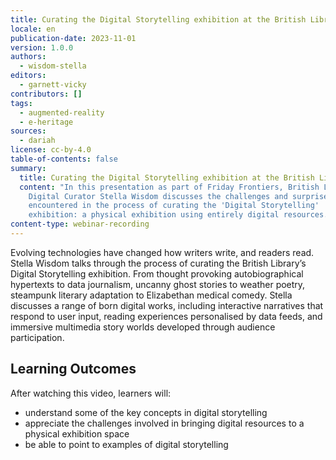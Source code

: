 ```yaml
---
title: Curating the Digital Storytelling exhibition at the British Library
locale: en
publication-date: 2023-11-01
version: 1.0.0
authors:
  - wisdom-stella
editors:
  - garnett-vicky
contributors: []
tags:
  - augmented-reality
  - e-heritage
sources:
  - dariah
license: cc-by-4.0
table-of-contents: false
summary:
  title: Curating the Digital Storytelling exhibition at the British Library
  content: "In this presentation as part of Friday Frontiers, British Library
    Digital Curator Stella Wisdom discusses the challenges and surprises
    encountered in the process of curating the 'Digital Storytelling'
    exhibition: a physical exhibition using entirely digital resources."
content-type: webinar-recording
---
```

Evolving technologies have changed how writers write, and readers read. Stella Wisdom talks through t﻿he process of curating the British Library’s Digital Storytelling exhibition. From thought provoking autobiographical hypertexts to data journalism, uncanny ghost stories to weather poetry, steampunk literary adaptation to Elizabethan medical comedy. Stella discusses a range of born digital works, including interactive narratives that respond to user input, reading experiences personalised by data feeds, and immersive multimedia story worlds developed through audience participation.

## L﻿earning Outcomes

A﻿fter watching this video, learners will:

* understand some of the key concepts in digital storytelling
* appreciate the challenges involved in bringing digital resources to a physical exhibition space
* b﻿e able to point to examples of digital storytelling

<VideoCard provider="youtube" id="Jox-eWVMF2I" title="Curating the Digital Storytelling exhibition at the British Library" subtitle="Click here to view" image="images/stella-wisdom-thumbnail.png" />
